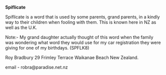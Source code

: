 {{wikify}}{{rfc}}

'''Spiflicate'''

Spiflicate is a word that is used by some parents, grand parents, in a kindly way to their children when fooling with them. This is known here in NZ as well as the U.K.

Note:- My grand daughter actually thought of this word when the family was wondering what word they would use for my car registration they were giving for one of my birthdays. (SPFLK8)

Roy Bradbury
29 Frimley Terrace
Waikanae Beach
New Zealand.

email - robra@paradise.net.nz